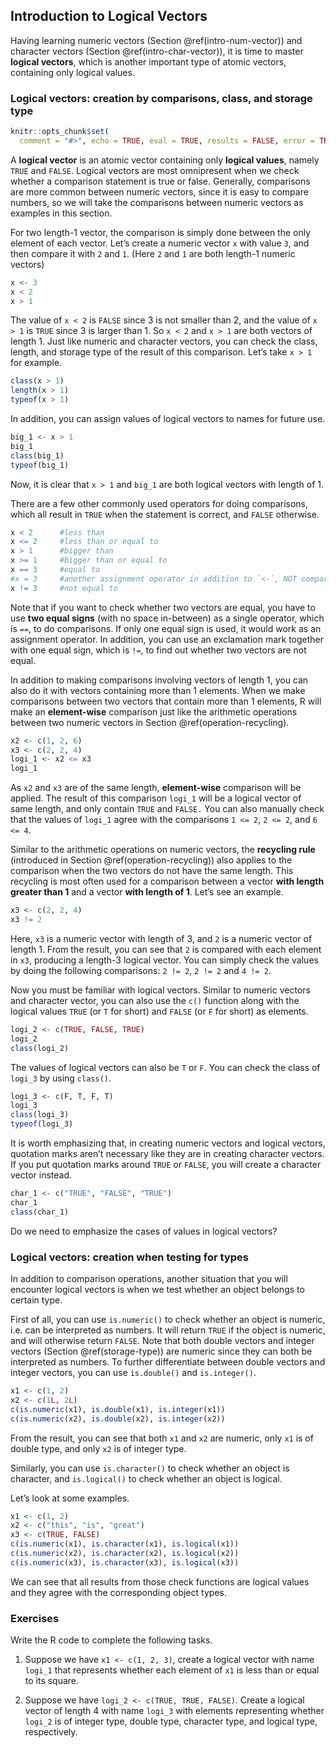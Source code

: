 ## Introduction to Logical Vectors {#intro-logi-vector} 

Having learning numeric vectors (Section \@ref(intro-num-vector)) and character vectors (Section \@ref(intro-char-vector)), it is time to master **logical vectors**, which is another important type of atomic vectors, containing only logical values. 

### Logical vectors: creation by comparisons, class, and storage type{#create-logical-vector} 


```r
knitr::opts_chunk$set(
  comment = "#>", echo = TRUE, eval = TRUE, results = FALSE, error = TRUE, fig.width = 6, warning = FALSE, collapse = TRUE)
```

A **logical vector** is an atomic vector containing only **logical values**, namely `TRUE` and `FALSE`. Logical vectors are most omnipresent when we check whether a comparison statement is true or false. Generally,  comparisons are more common between numeric vectors, since it is easy to compare numbers, so we will take the comparisons between numeric vectors as examples in this section. 

For two length-1 vector, the comparison is simply done between the only element of each vector. Let's create a numeric vector `x` with value `3`, and then compare it with `2` and `1`. (Here `2` and `1` are both length-1 numeric vectors) 

```r
x <- 3
x < 2
x > 1
```

The value of `x < 2` is `FALSE` since 3 is not smaller than 2, and the value of `x > 1` is `TRUE` since 3 is larger than 1. So `x < 2` and `x > 1` are both vectors of length 1. Just like numeric and character vectors, you can check the class, length, and storage type of the result of this comparison. Let's take `x > 1` for example.

```r
class(x > 1)
length(x > 1)
typeof(x > 1)
```

In addition, you can assign values of logical vectors to names for future use.

```r
big_1 <- x > 1
big_1
class(big_1)
typeof(big_1)
```

Now, it is clear that `x > 1` and `big_1` are both logical vectors with length of 1.


There are a few other commonly used operators for doing comparisons, which all result in `TRUE` when the statement is correct, and `FALSE` otherwise.

```r
x < 2      #less than
x <= 2     #less than or equal to
x > 1      #bigger than
x >= 1     #bigger than or equal to
x == 3     #equal to
#x = 3     #another assignment operator in addition to `<-`, NOT comparison
x != 3     #not equal to
```

Note that if you want to check whether two vectors are equal, you have to use **two equal signs** (with no space in-between) as a single operator, which is `==`, to do comparisons. If only one equal sign is used, it would work as an assignment operator.  In addition, you can use an exclamation mark together with one equal sign, which is `!=`, to find out whether two vectors are not equal.
 

In addition to making comparisons involving vectors of length 1, you can also do it with vectors containing more than 1 elements. When we make comparisons between two vectors that contain more than 1 elements, R will make an **element-wise** comparison just like the arithmetic operations between two numeric vectors in Section \@ref(operation-recycling).

```r
x2 <- c(1, 2, 6)
x3 <- c(2, 2, 4)
logi_1 <- x2 <= x3
logi_1 
```

As `x2` and `x3` are of the same length, **element-wise** comparison will be applied. The result of this comparison `logi_1` will be a logical vector of same length, and only contain `TRUE` and `FALSE.` You can also manually check that the values of `logi_1` agree with the comparisons `1 <= 2`, `2 <= 2`, and `6 <= 4`.

Similar to the arithmetic operations on numeric vectors, the **recycling rule** (introduced in Section \@ref(operation-recycling)) also applies to the comparison when the two vectors do not have the same length.  This recycling is most often used for a comparison between a vector **with length greater than 1** and a vector **with length of 1**. Let's see an example.

```r
x3 <- c(2, 2, 4)
x3 != 2 
```

Here, `x3` is a numeric vector with length of 3, and `2` is a numeric vector of length 1. From the result, you can see that `2` is compared with each element in `x3`, producing a length-3 logical vector. You can simply check the values by doing the following comparisons: `2 != 2`, `2 != 2` and `4 != 2`.

Now you must be familiar with logical vectors. Similar to numeric vectors and character vector, you can also use the `c()` function along with the logical values `TRUE` (or `T` for short) and `FALSE` (or `F` for short) as elements. 

```r
logi_2 <- c(TRUE, FALSE, TRUE)
logi_2
class(logi_2)
```

The values of logical vectors can also be `T` or `F`. You can check the class of `logi_3` by using `class()`.

```r
logi_3 <- c(F, T, F, T)
logi_3
class(logi_3)
typeof(logi_3)
```


::: {.infobox .caution data-latex="{caution}"}
It is worth emphasizing that, in creating numeric vectors and logical vectors, quotation marks aren't necessary like they are in creating character vectors. If you put quotation marks around `TRUE` or `FALSE`, you will create a character vector instead. 
```r
char_1 <- c("TRUE", "FALSE", "TRUE")
char_1
class(char_1)
```
:::

Do we need to emphasize the cases of values in logical vectors?

### Logical vectors: creation when testing for types

In addition to comparison operations, another situation that you will encounter logical vectors is when we test whether an object belongs to certain type.

First of all, you can use `is.numeric()` to check whether an object is numeric, i.e. can be interpreted as numbers. It will return  `TRUE` if the object is numeric, and will otherwise return `FALSE`. Note that both double vectors and integer vectors (Section \@ref(storage-type)) are numeric since they can both be interpreted as numbers. To further differentiate between double vectors and integer vectors, you can use `is.double()` and `is.integer()`. 

```r
x1 <- c(1, 2)
x2 <- c(1L, 2L)
c(is.numeric(x1), is.double(x1), is.integer(x1))
c(is.numeric(x2), is.double(x2), is.integer(x2))
```

From the result, you can see that both `x1` and `x2` are numeric, only `x1` is of double type, and only `x2` is of integer type.

Similarly, you can use `is.character()` to check whether an object is character, and `is.logical()` to check whether an object is logical.

Let's look at some examples.

```r
x1 <- c(1, 2)
x2 <- c("this", "is", "great")
x3 <- c(TRUE, FALSE)
c(is.numeric(x1), is.character(x1), is.logical(x1))
c(is.numeric(x2), is.character(x2), is.logical(x2))
c(is.numeric(x3), is.character(x3), is.logical(x3))
```

We can see that all results from those check functions are logical values and they agree with the corresponding object types. 




### Exercises

Write the R code to complete the following tasks.

1. Suppose we have `x1 <- c(1, 2, 3)`, create a logical vector with name `logi_1` that represents whether each element of `x1` is less than or equal to its square.

2. Suppose we have `logi_2 <- c(TRUE, TRUE, FALSE)`. Create a logical vector of length 4 with name `logi_3` with elements representing whether `logi_2` is of integer type, double type, character type, and logical type, respectively.


